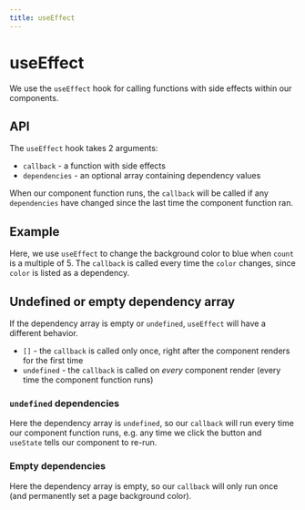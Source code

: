 ```yaml
---
title: useEffect
---
```



# useEffect

<Author name="@msyleung" url="https://twitter.com/msyleung" />

We use the `useEffect` hook for calling functions with side effects within our components.

## API

The `useEffect` hook takes 2 arguments:

- `callback` - a function with side effects
- `dependencies` - an optional array containing dependency values

When our component function runs, the `callback` will be called if any `dependencies` have changed since the last time the component function ran.

## Example

Here, we use `useEffect` to change the background color to blue when `count` is a multiple of 5. The `callback` is called every time the `color` changes, since `color` is listed as a dependency.

<Example code={useEffectWithDeps} />

## Undefined or empty dependency array

If the dependency array is empty or `undefined`, `useEffect` will have a different behavior.

- `[]` - the `callback` is called only once, right after the component renders for the first time
- `undefined` - the `callback` is called on _every_ component render (every time the component function runs)

### `undefined` dependencies

Here the dependency array is `undefined`, so our `callback` will run every time our component function runs, e.g. any time we click the button and `useState` tells our component to re-run.

<Example code={useEffectWithNoDeps} />

### Empty dependencies

Here the dependency array is empty, so our `callback` will only run once (and permanently set a page background color).

<Example code={useEffectWithEmptyDeps} />
